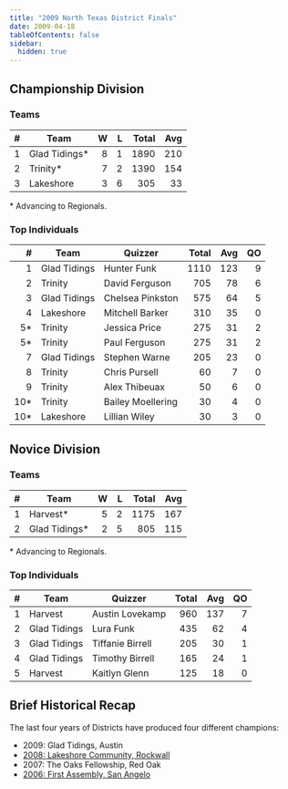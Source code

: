 ```yaml
---
title: "2009 North Texas District Finals"
date: 2009-04-18
tableOfContents: false
sidebar:
  hidden: true
---
```


## Championship Division

### Teams

|    # | Team          |    W |    L | Total |  Avg |
| ---: | ------------- | ---: | ---: | ----: | ---: |
|    1 | Glad Tidings* |    8 |    1 |  1890 |  210 |
|    2 | Trinity*      |    7 |    2 |  1390 |  154 |
|    3 | Lakeshore     |    3 |    6 |   305 |   33 |

\* Advancing to Regionals.

### Top Individuals

|    # | Team         | Quizzer           | Total |  Avg |   QO |
| ---: | ------------ | ----------------- | ----: | ---: | ---: |
|    1 | Glad Tidings | Hunter Funk       |  1110 |  123 |    9 |
|    2 | Trinity      | David Ferguson    |   705 |   78 |    6 |
|    3 | Glad Tidings | Chelsea Pinkston  |   575 |   64 |    5 |
|    4 | Lakeshore    | Mitchell Barker   |   310 |   35 |    0 |
|   5* | Trinity      | Jessica Price     |   275 |   31 |    2 |
|   5* | Trinity      | Paul Ferguson     |   275 |   31 |    2 |
|    7 | Glad Tidings | Stephen Warne     |   205 |   23 |    0 |
|    8 | Trinity      | Chris Pursell     |    60 |    7 |    0 |
|    9 | Trinity      | Alex Thibeuax     |    50 |    6 |    0 |
|  10* | Trinity      | Bailey Moellering |    30 |    4 |    0 |
|  10* | Lakeshore    | Lillian Wiley     |    30 |    3 |    0 |

## Novice Division

### Teams

|    # | Team          |    W |    L | Total |  Avg |
| ---: | ------------- | ---: | ---: | ----: | ---: |
|    1 | Harvest*      |    5 |    2 |  1175 |  167 |
|    2 | Glad Tidings* |    2 |    5 |   805 |  115 |

\* Advancing to Regionals.

### Top Individuals

|    # | Team         | Quizzer          | Total |  Avg |   QO |
| ---: | ------------ | ---------------- | ----: | ---: | ---: |
|    1 | Harvest      | Austin Lovekamp  |   960 |  137 |    7 |
|    2 | Glad Tidings | Lura Funk        |   435 |   62 |    4 |
|    3 | Glad Tidings | Tiffanie Birrell |   205 |   30 |    1 |
|    4 | Glad Tidings | Timothy Birrell  |   165 |   24 |    1 |
|    5 | Harvest      | Kaitlyn Glenn    |   125 |   18 |    0 |

## Brief Historical Recap

The last four years of Districts have produced four different champions:
* 2009: Glad Tidings, Austin
* [2008: Lakeshore Community, Rockwall](/tbq/seasons/2008/districts/north-texas/)
* 2007: The Oaks Fellowship, Red Oak
* [2006: First Assembly, San Angelo](/tbq/seasons/2006/districts/north-texas/)
